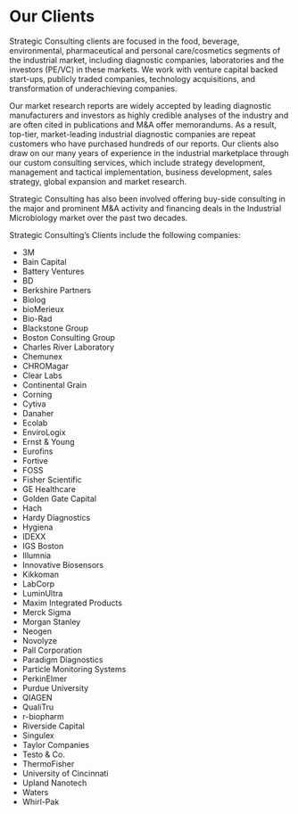 # Our Clients

Strategic Consulting clients are focused in the food, beverage, environmental, pharmaceutical and personal care/cosmetics segments of the industrial market, including diagnostic companies, laboratories and the investors (PE/VC) in these markets. We work with venture capital backed start-ups, publicly traded companies, technology acquisitions, and transformation of underachieving companies.

Our market research reports are widely accepted by leading diagnostic manufacturers and investors as highly credible analyses of the industry and are often cited in publications and M&A offer memorandums.  As a result, top-tier, market-leading industrial diagnostic companies are repeat customers who have purchased hundreds of our reports. Our clients also draw on our many years of experience in the industrial marketplace through our custom consulting services, which include strategy development, management and tactical implementation, business development, sales strategy,  global expansion and market research.

Strategic Consulting has also been involved offering buy-side consulting in the major and prominent M&A activity and financing deals in the Industrial Microbiology market over the past two decades.

Strategic Consulting’s Clients include the following companies:

- 3M
- Bain Capital
- Battery Ventures
- BD
- Berkshire Partners
- Biolog
- bioMerieux
- Bio-Rad
- Blackstone Group
- Boston Consulting Group
- Charles River Laboratory
- Chemunex
- CHROMagar
- Clear Labs
- Continental Grain
- Corning
- Cytiva
- Danaher
- Ecolab
- EnviroLogix
- Ernst & Young
- Eurofins
- Fortive
- FOSS
- Fisher Scientific
- GE Healthcare
- Golden Gate Capital
- Hach
- Hardy Diagnostics
- Hygiena
- IDEXX
- IGS Boston
- Illumnia
- Innovative Biosensors
- Kikkoman
- LabCorp
- LuminUltra
- Maxim Integrated Products
- Merck Sigma
- Morgan Stanley
- Neogen
- Novolyze
- Pall Corporation
- Paradigm Diagnostics
- Particle Monitoring Systems
- PerkinElmer
- Purdue University
- QIAGEN
- QualiTru
- r-biopharm
- Riverside Capital
- Singulex
- Taylor Companies
- Testo & Co.
- ThermoFisher
- University of Cincinnati
- Upland Nanotech
- Waters
- Whirl-Pak
